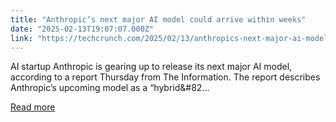 ```yaml
---
title: "Anthropic’s next major AI model could arrive within weeks"
date: "2025-02-13T19:07:07.000Z"
link: "https://techcrunch.com/2025/02/13/anthropics-next-major-ai-model-could-arrive-within-weeks/"
---
```


AI startup Anthropic is gearing up to release its next major AI model, according to a report Thursday from The Information. The report describes Anthropic&#8217;s upcoming model as a &#8220;hybrid&#82...

[Read more](https://techcrunch.com/2025/02/13/anthropics-next-major-ai-model-could-arrive-within-weeks/)
